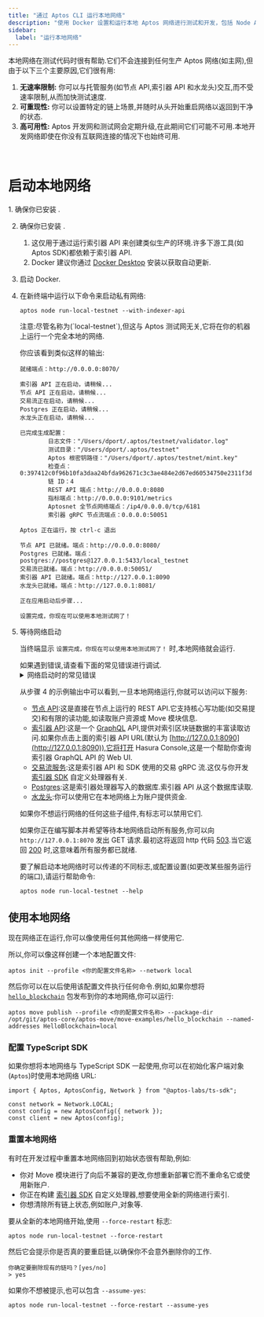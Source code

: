 ```yaml
---
title: "通过 Aptos CLI 运行本地网络"
description: "使用 Docker 设置和运行本地 Aptos 网络进行测试和开发，包括 Node API、索引器 API 和水龙头服务。"
sidebar:
  label: "运行本地网络"
---
```



本地网络在测试代码时很有帮助.它们不会连接到任何生产 Aptos 网络(如主网),但由于以下三个主要原因,它们很有用:

1. **无速率限制:** 你可以与托管服务(如节点 API,索引器 API 和水龙头)交互,而不受速率限制,从而加快测试速度.
2. **可重现性:** 你可以设置特定的链上场景,并随时从头开始重启网络以返回到干净的状态.
3. **高可用性:** Aptos 开发网和测试网会定期升级,在此期间它们可能不可用.本地开发网络即使在你没有互联网连接的情况下也始终可用.

<br />

# 启动本地网络

<Steps>
  1. 确保你已安装 .

  2. 确保你已安装 .

     1. 这仅用于通过运行索引器 API 来创建类似生产的环境.许多下游工具(如 Aptos SDK)都依赖于索引器 API.
     2. Docker 建议你通过 [Docker Desktop](https://www.docker.com/products/docker-desktop/) 安装以获取自动更新.

  3. 启动 Docker.

  4. 在新终端中运行以下命令来启动私有网络:

     ```shellscript filename="Terminal"
     aptos node run-local-testnet --with-indexer-api
     ```

     <Aside type="caution">
       注意:尽管名称为(`local-testnet`),但这与 Aptos 测试网无关,它将在你的机器上运行一个完全本地的网络.
     </Aside>

     你应该看到类似这样的输出:

     ```shellscript filename="Terminal"
     就绪端点：http://0.0.0.0:8070/

     索引器 API 正在启动，请稍候...
     节点 API 正在启动，请稍候...
     交易流正在启动，请稍候...
     Postgres 正在启动，请稍候...
     水龙头正在启动，请稍候...

     已完成生成配置：
             日志文件："/Users/dport/.aptos/testnet/validator.log"
             测试目录："/Users/dport/.aptos/testnet"
             Aptos 根密钥路径："/Users/dport/.aptos/testnet/mint.key"
             检查点：0:397412c0f96b10fa3daa24bfda962671c3c3ae484e2d67ed60534750e2311f3d
             链 ID：4
             REST API 端点：http://0.0.0.0:8080
             指标端点：http://0.0.0.0:9101/metrics
             Aptosnet 全节点网络端点：/ip4/0.0.0.0/tcp/6181
             索引器 gRPC 节点流端点：0.0.0.0:50051

     Aptos 正在运行，按 ctrl-c 退出

     节点 API 已就绪。端点：http://0.0.0.0:8080/
     Postgres 已就绪。端点：postgres://postgres@127.0.0.1:5433/local_testnet
     交易流已就绪。端点：http://0.0.0.0:50051/
     索引器 API 已就绪。端点：http://127.0.0.1:8090
     水龙头已就绪。端点：http://127.0.0.1:8081/

     正在应用启动后步骤...

     设置完成，你现在可以使用本地测试网了！
     ```

  5. 等待网络启动

     当终端显示 `设置完成，你现在可以使用本地测试网了！` 时,本地网络就会运行.

     <Aside type="caution">
       如果遇到错误,请查看下面的常见错误进行调试.
     </Aside>

     <details>
       <summary>网络启动时的常见错误</summary>

       ### 地址已被使用

       ```shellscript filename="Terminal"
       在 0.0.0.0:8080 绑定时出现错误：创建服务器监听器时出错：地址已被使用（操作系统错误 48）
       ```

       这意味着本地网络需要的某个端口已被另一个进程使用.

       要在 Unix 系统上修复此问题,你可以:

       1. 通过运行 `lsof -i :8080` 识别进程的名称和 PID.
       2. 一旦知道 PID,运行 `kill <pid>` 释放该端口.

       ### 打开的文件太多错误

       ```shellscript filename="Terminal"
       在 crates/aptos/src/node/local_testnet/logging.rs:64:10 处出现错误：
       调用 `Result::unwrap()` 时出现 `Err` 值：Os { code: 24, kind: Uncategorized, message: "打开的文件太多" }
       ```

       这意味着你的系统上打开的文件太多.在许多 Unix 系统上,你可以通过在 `.zshrc` 中添加以下内容来增加打开文件的最大数量:

       ```shellscript filename="Terminal"
       ulimit -n 1048576
       ```

       ### Docker 不可用

       ```shellscript filename="Terminal"
       意外错误：为 Postgres 应用预运行步骤失败：Docker 不可用，确认它已安装并正在运行。在 Linux 上你可能需要使用 sudo
       ```

       要调试此问题,请尝试以下修复方法:

       1. 通过运行 `docker --version` 确保已安装 docker.
       2. 通过运行 `docker info` 确保 Docker 守护进程正在运行(如果出现错误说 `无法连接到 Docker 守护进程`,则 Docker 未运行)
       3. 确保 Docker 连接的套接字在你机器上的默认位置存在.例如,在 Unix 系统上 `/var/run/docker.sock` 应该存在.
          1. 如果该文件不存在,打开 Docker Desktop 并启用 `设置 -> 高级 -> 允许使用默认 Docker 套接字`.
          2. 或者,你可以通过运行 `docker context inspect | grep Host` 找到 Docker 套接字的位置,然后通过运行 `sudo ln -s /Users/dport/.docker/run/docker.sock /var/run/docker.sock` 将该位置符号链接到默认位置
     </details>

     从步骤 4 的示例输出中可以看到,一旦本地网络运行,你就可以访问以下服务:

     - [节点 API](/zh/rest-api):这是直接在节点上运行的 REST API.它支持核心写功能(如交易提交)和有限的读功能,如读取账户资源或 Move 模块信息.
     - [索引器 API](/zh/build/indexer/indexer-api/self-hosted):这是一个 [GraphQL](https://graphql.org/) API,提供对索引区块链数据的丰富读取访问.如果你点击上面的索引器 API URL(默认为 [http://127.0.0.1:8090](http://127.0.0.1:8090)),它将打开 Hasura Console,这是一个帮助你查询索引器 GraphQL API 的 Web UI.
     - [交易流服务](/zh/build/indexer/txn-stream):这是索引器 API 和 SDK 使用的交易 gRPC 流.这仅与你开发 [索引器 SDK](/zh/build/indexer/indexer-sdk) 自定义处理器有关.
     - [Postgres](https://www.postgresql.org/):这是索引器处理器写入的数据库.索引器 API 从这个数据库读取.
     - [水龙头](/zh/build/apis/faucet-api):你可以使用它在本地网络上为账户提供资金.

     如果你不想运行网络的任何这些子组件,有标志可以禁用它们.

     如果你正在编写脚本并希望等待本地网络启动所有服务,你可以向 `http://127.0.0.1:8070` 发出 GET 请求.最初这将返回 http 代码 [503](https://developer.mozilla.org/en-US/docs/Web/HTTP/Status/503).当它返回 [200](https://developer.mozilla.org/en-US/docs/Web/HTTP/Status/200) 时,这意味着所有服务都已就绪.

     要了解启动本地网络时可以传递的不同标志,或配置设置(如更改某些服务运行的端口),请运行帮助命令:

     ```shellscript filename="Terminal"
     aptos node run-local-testnet --help
     ```
</Steps>

## 使用本地网络

现在网络正在运行,你可以像使用任何其他网络一样使用它.

所以,你可以像这样创建一个本地配置文件:

```shellscript filename="Terminal"
aptos init --profile <你的配置文件名称> --network local
```

然后你可以在以后使用该配置文件执行任何命令.例如,如果你想将 [`hello_blockchain`](https://github.com/aptos-labs/aptos-core/tree/main/aptos-move/move-examples/hello_blockchain) 包发布到你的本地网络,你可以运行:

```shellscript filename="Terminal"
aptos move publish --profile <你的配置文件名称> --package-dir /opt/git/aptos-core/aptos-move/move-examples/hello_blockchain --named-addresses HelloBlockchain=local
```

### 配置 TypeScript SDK

如果你想将本地网络与 TypeScript SDK 一起使用,你可以在初始化客户端对象(`Aptos`)时使用本地网络 URL:

```tsx
import { Aptos, AptosConfig, Network } from "@aptos-labs/ts-sdk";

const network = Network.LOCAL;
const config = new AptosConfig({ network });
const client = new Aptos(config);
```

### 重置本地网络

有时在开发过程中重置本地网络回到初始状态很有帮助,例如:

- 你对 Move 模块进行了向后不兼容的更改,你想重新部署它而不重命名它或使用新账户.
- 你正在构建 [索引器 SDK](/zh/build/indexer/indexer-sdk) 自定义处理器,想要使用全新的网络进行索引.
- 你想清除所有链上状态,例如账户,对象等.

要从全新的本地网络开始,使用 `--force-restart` 标志:

```shellscript filename="Terminal"
aptos node run-local-testnet --force-restart
```

然后它会提示你是否真的要重启链,以确保你不会意外删除你的工作.

```shellscript filename="Terminal"
你确定要删除现有的链吗？[yes/no]
> yes
```

如果你不想被提示,也可以包含 `--assume-yes`:

```shellscript filename="Terminal"
aptos node run-local-testnet --force-restart --assume-yes
```
